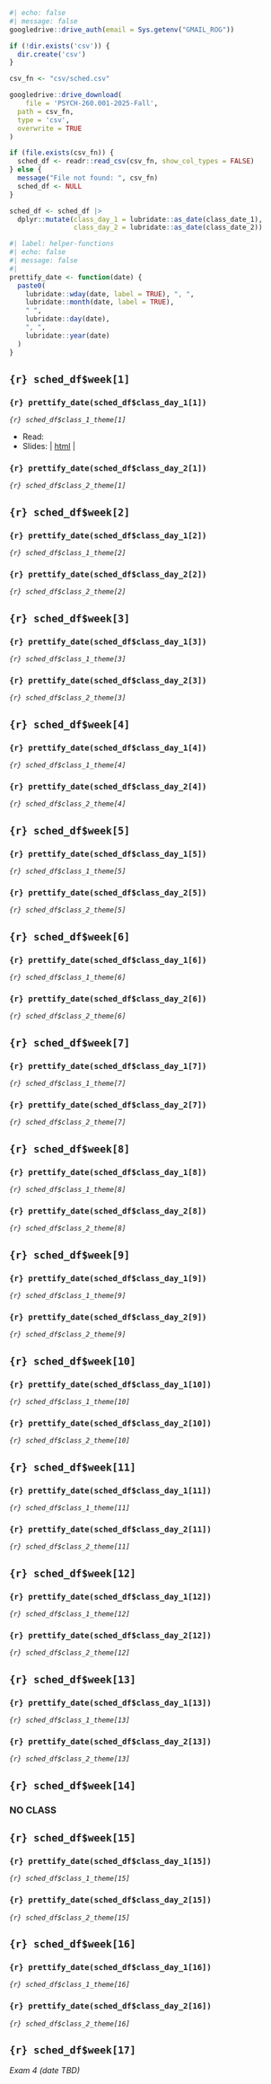 
```r
#| echo: false
#| message: false
googledrive::drive_auth(email = Sys.getenv("GMAIL_ROG"))

if (!dir.exists('csv')) {
  dir.create('csv')
}

csv_fn <- "csv/sched.csv"

googledrive::drive_download(
    file = 'PSYCH-260.001-2025-Fall',
  path = csv_fn,
  type = 'csv',
  overwrite = TRUE
)

if (file.exists(csv_fn)) {
  sched_df <- readr::read_csv(csv_fn, show_col_types = FALSE)
} else {
  message("File not found: ", csv_fn)
  sched_df <- NULL
}

sched_df <- sched_df |>
  dplyr::mutate(class_day_1 = lubridate::as_date(class_date_1),
                class_day_2 = lubridate::as_date(class_date_2))
```

```r
#| label: helper-functions
#| echo: false
#| message: false
#| 
prettify_date <- function(date) {
  paste0(
    lubridate::wday(date, label = TRUE), ", ",
    lubridate::month(date, label = TRUE),
    " ",
    lubridate::day(date),
    ", ",
    lubridate::year(date)
  )
}
```


## `{r} sched_df$week[1]` {- #week-01}

### `{r} prettify_date(sched_df$class_day_1[1])` {-}

*`{r} sched_df$class_1_theme[1]`*

- Read:
- Slides: | [html](slides/wk-01-2025-08-26-intro.html) |

### `{r} prettify_date(sched_df$class_day_2[1])` {-}

*`{r} sched_df$class_2_theme[1]`*

## `{r} sched_df$week[2]` {- #week-02}

### `{r} prettify_date(sched_df$class_day_1[2])` {-}

*`{r} sched_df$class_1_theme[2]`*

### `{r} prettify_date(sched_df$class_day_2[2])` {-}

*`{r} sched_df$class_2_theme[2]`*

## `{r} sched_df$week[3]` {- #week-03}

### `{r} prettify_date(sched_df$class_day_1[3])` {-}

*`{r} sched_df$class_1_theme[3]`*

### `{r} prettify_date(sched_df$class_day_2[3])` {-}

*`{r} sched_df$class_2_theme[3]`*

## `{r} sched_df$week[4]` {- #week-04}

### `{r} prettify_date(sched_df$class_day_1[4])` {-}

*`{r} sched_df$class_1_theme[4]`*

### `{r} prettify_date(sched_df$class_day_2[4])` {-}

*`{r} sched_df$class_2_theme[4]`*

## `{r} sched_df$week[5]` {- #week-05}

### `{r} prettify_date(sched_df$class_day_1[5])` {-}

*`{r} sched_df$class_1_theme[5]`*

### `{r} prettify_date(sched_df$class_day_2[5])` {-}

*`{r} sched_df$class_2_theme[5]`*

## `{r} sched_df$week[6]` {- #week-06}

### `{r} prettify_date(sched_df$class_day_1[6])` {-}

*`{r} sched_df$class_1_theme[6]`*

### `{r} prettify_date(sched_df$class_day_2[6])` {-}

*`{r} sched_df$class_2_theme[6]`*

## `{r} sched_df$week[7]` {- #week-07}

### `{r} prettify_date(sched_df$class_day_1[7])` {-}

*`{r} sched_df$class_1_theme[7]`*

### `{r} prettify_date(sched_df$class_day_2[7])` {-}

*`{r} sched_df$class_2_theme[7]`*

## `{r} sched_df$week[8]` {- #week-08}

### `{r} prettify_date(sched_df$class_day_1[8])` {-}

*`{r} sched_df$class_1_theme[8]`*

### `{r} prettify_date(sched_df$class_day_2[8])` {-}

*`{r} sched_df$class_2_theme[8]`*

## `{r} sched_df$week[9]` {- #week-09}

### `{r} prettify_date(sched_df$class_day_1[9])` {-}

*`{r} sched_df$class_1_theme[9]`*

### `{r} prettify_date(sched_df$class_day_2[9])` {-}

*`{r} sched_df$class_2_theme[9]`*

## `{r} sched_df$week[10]` {- #week-10}

### `{r} prettify_date(sched_df$class_day_1[10])` {-}

*`{r} sched_df$class_1_theme[10]`*

### `{r} prettify_date(sched_df$class_day_2[10])` {-}

*`{r} sched_df$class_2_theme[10]`*

## `{r} sched_df$week[11]` {- #week-11}

### `{r} prettify_date(sched_df$class_day_1[11])` {-}

*`{r} sched_df$class_1_theme[11]`*

### `{r} prettify_date(sched_df$class_day_2[11])` {-}

*`{r} sched_df$class_2_theme[11]`*

## `{r} sched_df$week[12]` {- #week-12}

### `{r} prettify_date(sched_df$class_day_1[12])` {-}

*`{r} sched_df$class_1_theme[12]`*

### `{r} prettify_date(sched_df$class_day_2[12])` {-}

*`{r} sched_df$class_2_theme[12]`*

## `{r} sched_df$week[13]` {- #week-13}

### `{r} prettify_date(sched_df$class_day_1[13])` {-}

*`{r} sched_df$class_1_theme[13]`*

### `{r} prettify_date(sched_df$class_day_2[13])` {-}

*`{r} sched_df$class_2_theme[13]`*

## `{r} sched_df$week[14]` {- #week-14}

### NO CLASS

## `{r} sched_df$week[15]` {- #week-15}

### `{r} prettify_date(sched_df$class_day_1[15])` {-}

*`{r} sched_df$class_1_theme[15]`*

### `{r} prettify_date(sched_df$class_day_2[15])` {-}

*`{r} sched_df$class_2_theme[15]`*

## `{r} sched_df$week[16]` {- #week-16}

### `{r} prettify_date(sched_df$class_day_1[16])` {-}

*`{r} sched_df$class_1_theme[16]`*

### `{r} prettify_date(sched_df$class_day_2[16])` {-}

*`{r} sched_df$class_2_theme[16]`*

## `{r} sched_df$week[17]` {- #finals-week}

*Exam 4 (date TBD)*